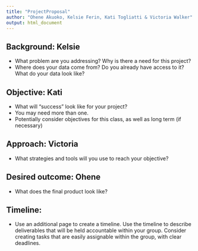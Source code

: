```yaml
---
title: "ProjectProposal"
author: "Ohene Akuoko, Kelsie Ferin, Kati Togliatti & Victoria Walker"
output: html_document
---
```


## Background: Kelsie
  + What problem are you addressing? Why is there a need for this project?
  + Where does your data come from? Do you already have access to it? What do your data look like?
  
## Objective: Kati
  + What will "success" look like for your project?
  + You may need more than one.
  + Potentially consider objectives for this class, as well as long term (if necessary)
  
## Approach: Victoria
  + What strategies and tools will you use to reach your objective?
  
## Desired outcome: Ohene
  + What does the final product look like?
  
## Timeline: 
  + Use an additional page to create a timeline. Use the timeline to describe deliverables that will be held accountable within your group. Consider creating tasks that are easily assignable within the group, with clear deadlines.

